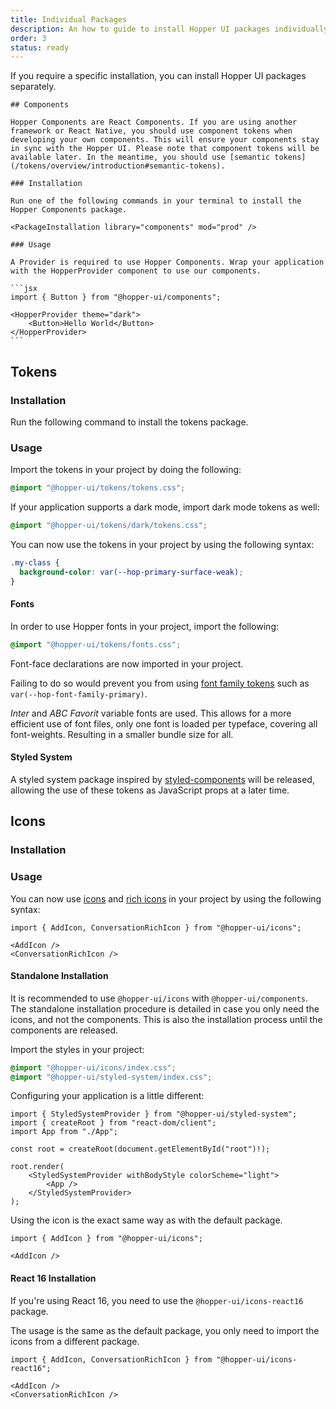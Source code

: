 ```yaml
---
title: Individual Packages
description: An how to guide to install Hopper UI packages individually.
order: 3
status: ready
---
```


If you require a specific installation, you can install Hopper UI packages separately.

    ## Components

    Hopper Components are React Components. If you are using another framework or React Native, you should use component tokens when developing your own components. This will ensure your components stay in sync with the Hopper UI. Please note that component tokens will be available later. In the meantime, you should use [semantic tokens](/tokens/overview/introduction#semantic-tokens).

    ### Installation

    Run one of the following commands in your terminal to install the Hopper Components package.

    <PackageInstallation library="components" mod="prod" />

    ### Usage

    A Provider is required to use Hopper Components. Wrap your application with the HopperProvider component to use our components.

    ```jsx
    import { Button } from "@hopper-ui/components";

    <HopperProvider theme="dark">
        <Button>Hello World</Button>
    </HopperProvider>
    ```

## Tokens

### Installation

Run the following command to install the tokens package.

<PackageInstallation library="tokens @hopper-ui/styled-system react-aria react-aria-components" mod="prod" />

### Usage

Import the tokens in your project by doing the following:

```css title="myfile.css"
@import "@hopper-ui/tokens/tokens.css";
```

If your application supports a dark mode, import dark mode tokens as well:

```css title="myfile.css"
@import "@hopper-ui/tokens/dark/tokens.css";
```

You can now use the tokens in your project by using the following syntax:

```css title="myfile.css"
.my-class {
  background-color: var(--hop-primary-surface-weak);
}
```
#### Fonts

In order to use Hopper fonts in your project, import the following:

```css title="myfile.css"
@import "@hopper-ui/tokens/fonts.css";
```

Font-face declarations are now imported in your project.

Failing to do so would prevent you from using [font family tokens](/tokens/semantic/typography) such as `var(--hop-font-family-primary)`.

*Inter* and *ABC Favorit* variable fonts are used. This allows for a more efficient use of font files, only one font is loaded per typeface, covering all font-weights. Resulting in a smaller bundle size for all.

#### Styled System

A styled system package inspired by [styled-components](https://styled-components.com/) will be released, allowing the use of these tokens as JavaScript props at a later time.

## Icons

### Installation

<PackageInstallation library="icons" mod="prod" />

### Usage

You can now use [icons](/icons/react-icons/icon-library) and [rich icons](/icons/react-icons/rich-icon-library) in your project by using the following syntax:

```tsx
import { AddIcon, ConversationRichIcon } from "@hopper-ui/icons";

<AddIcon />
<ConversationRichIcon />
```

#### Standalone Installation

It is recommended to use `@hopper-ui/icons` with `@hopper-ui/components`. The standalone installation procedure is detailed in case you only need the icons, and not the components. This is also the installation process until the components are released.

<PackageInstallation library="icons @hopper-ui/styled-system react-aria-components" mod="prod" />

Import the styles in your project:

```css
@import "@hopper-ui/icons/index.css";
@import "@hopper-ui/styled-system/index.css";
```

Configuring your application is a little different:

```tsx
import { StyledSystemProvider } from "@hopper-ui/styled-system";
import { createRoot } from "react-dom/client";
import App from "./App";

const root = createRoot(document.getElementById("root")!);

root.render(
    <StyledSystemProvider withBodyStyle colorScheme="light">
        <App />
    </StyledSystemProvider>
);
```

Using the icon is the exact same way as with the default package.

```tsx
import { AddIcon } from "@hopper-ui/icons";

<AddIcon />
```

#### React 16 Installation

If you're using React 16, you need to use the `@hopper-ui/icons-react16` package.

<PackageInstallation library="icons-react16" mod="prod" />

The usage is the same as the default package, you only need to import the icons from a different package.

```tsx
import { AddIcon, ConversationRichIcon } from "@hopper-ui/icons-react16";

<AddIcon />
<ConversationRichIcon />
```
